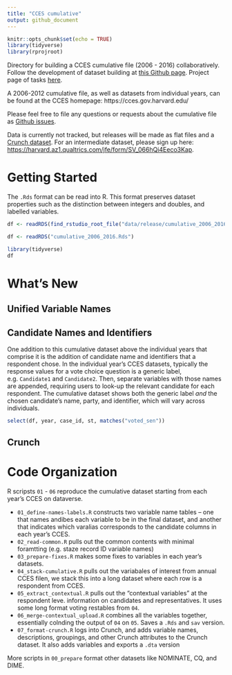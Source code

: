```yaml
---
title: "CCES cumulative"
output: github_document
---
```


```r
knitr::opts_chunk$set(echo = TRUE)
library(tidyverse)
library(rprojroot)
```

Directory for building a CCES cumulative file (2006 - 2016) collaboratively. Follow the development of dataset building at [this Github page](https://github.com/kuriwaki/cces_cumulative). Project page of tasks [here](https://github.com/kuriwaki/cces_cumulative/projects/1).

A 2006-2012 cumulative file, as well as datasets from individual years, can be found at the CCES homepage: https://cces.gov.harvard.edu/

Please feel free to file any questions or requests about the cumulative file as [Github issues](https://github.com/kuriwaki/cces_cumulative/issues). 

Data is currently not tracked, but releases will be made as flat files and a [Crunch dataset](crunch.io). For an intermediate dataset, please sign up here: <https://harvard.az1.qualtrics.com/jfe/form/SV_066hQi4Eeco3Kap>.

# Getting Started 

The `.Rds` format can be read into R. This format preserves dataset properties such as the distinction between integers and doubles, and labelled variables.

```r
df <- readRDS(find_rstudio_root_file("data/release/cumulative_2006_2016.Rds"))
```

```r
df <- readRDS("cumulative_2006_2016.Rds")
```

```r
library(tidyverse)
df
```


# What's New

## Unified Variable Names

## Candidate Names and Identifiers
One addition to this cumulative dataset above the individual years that comprise it is the addition of candidate name and identifiers that a respondent chose. In the individual year's CCES datasets, typically the response values for a vote choice question is a generic label, e.g. `Candidate1` and `Candidate2`. Then, separate variables with those names are appended, requiring users to look-up the relevant candidate for each respondent. The cumulative dataset shows both the generic label _and_ the chosen candidate's name, party, and identifier, which will vary across individuals. 

```r
select(df, year, case_id, st, matches("voted_sen"))
```

## Crunch



# Code Organization

R scripsts `01` - `06` reproduce the cumulative dataset starting from each year's CCES on dataverse. 

- `01_define-names-labels.R` constructs two variable name tables -- one that names andibes each variable to be in the final dataset, and another that indicates which varalias corresponds to the candidate columns in each year's CCES.
- `02_read-common.R` pulls out the common contents with minimal foramtting (e.g. staze record ID variable names)
- `03_prepare-fixes.R` makes some fixes to variables in each year's datasets.
- `04_stack-cumulative.R` pulls out the variabales of interest from annual CCES filen, we stack this into a long dataset where each row is a respondent from CCES.
- `05_extract_contextual.R` pulls out the "contextual variables" at the respondent leve. information on candidates and representatives. It uses some long format voting restables from `04`.
- `06_merge-contextual_upload.R` combines all the variables together, essentially colnding the output of `04` on `05`. Saves a `.Rds` and `sav` version. 
- `07_format-crunch.R` logs into Crunch, and adds variable names, descriptions, groupings, and other Crunch attributes to the Crunch dataset. It also adds variables and exports a `.dta` version


More scripts in `00_prepare` format other datasets like NOMINATE, CQ, and DIME. 





